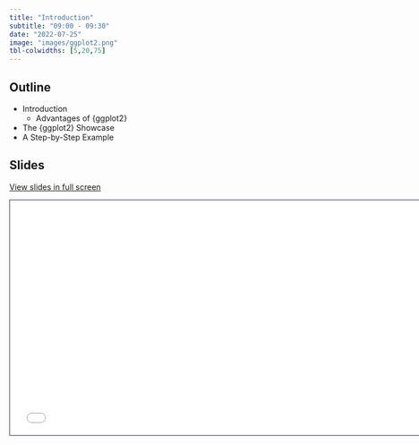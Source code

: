 ```yaml
---
title: "Introduction"
subtitle: "09:00 - 09:30"
date: "2022-07-25"
image: "images/ggplot2.png"
tbl-colwidths: [5,20,75]
---
```


## Outline

-   Introduction
    -   Advantages of {ggplot2}
-   The {ggplot2} Showcase
-   A Step-by-Step Example

## Slides

[View slides in full screen](../materials/01_introduction.html)

```{=html}
<iframe class="slide-deck" src="../materials/01_introduction.html" height="420" width="747" style="border: 1px solid #2e3846;"></iframe>
```
